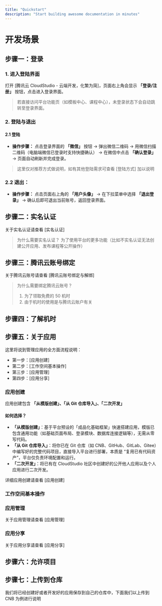 ```yaml
---
title: "Quickstart"
description: "Start building awesome documentation in minutes"
---
```

# 开发场景

## 步骤一：登录
### 1. 进入登陆界面
打开 [腾讯云 CloudStudio - 云端开发，化繁为简]，页面右上角会显示 **「登录/注册」** 按钮，点击进入登录界面。  

> 若直接访问平台功能页（如模板中心、课程中心），未登录状态下会自动跳转至登录界面。 

 
### 2. 登陆与退出 

#### 2.1 登陆  

- **操作步骤：** 点击登录界面的 **「微信」** 按钮 → 弹出微信二维码 → 用微信扫描二维码（电脑端微信已登录时支持快捷确认） → 在微信中点击 **「确认登录」** → 页面自动刷新并完成登录。



> 这里仅对推荐方式做说明，如有其他登陆需求可查看 [登陆方式] 加以说明

### 2.2 **退出**：  

- **操作步骤：** 点击页面右上角的 **「用户头像」** → 在下拉菜单中选择 **「退出登录」** → 确认后即可退出当前账号，返回登录界面。  



## 步骤二：实名认证

关于实名认证请查看 [实名认证]

> 为什么需要实名认证？
> 为了使用平台的更多功能（比如不实名认证无法创建公开应用、发布课程等公开操作）

## 步骤三：腾讯云账号绑定

关于腾讯云账号请查看 [腾讯云账号绑定与解绑]

> 为什么需要绑定腾讯云账号？
> 1. 为了领取免费的 50 机时
> 2. 由于机时的使用是与腾讯云账户有关

## 步骤四：了解机时

## 步骤五：关于应用
这里将说到管理应用的全方面流程说明：
- 第一步：[应用创建]
- 第二步：[工作空间基本操作]
- 第三步：[应用管理]
- 第四步：[应用分享]

### 应用创建
应用创建包含 **「从模版创建」、「从 Git 仓库导入」、「二次开发」**

#### 如何选择？
- **「从模版创建」**：基于平台预设的「成品化基础框架」快速搭建应用，模版已包含通用功能（如基础页面布局、登录模块、数据库连接逻辑等），无需从零写代码。
- **「从 Git 仓库导入」**：将你已在 Git 仓库（如 CNB、GitHub、GitLab、Gitee）中编写好的完整代码项目，直接导入平台进行部署，本质是 “复用已有代码资产”，平台仅负责环境配置和运行。
- **「二次开发」**：将已有在 CloudStudio 社区中创建好的公开他人应用以及个人应用进行二次开发。

详细应用创建请查看 [应用创建]

### 工作空间基本操作


### 应用管理
关于应用管理请查看 [应用管理]

### 应用分享
关于应用分享请查看 [应用分享]

## 步骤六：允许项目

## 步骤七：上传到仓库
我们将已经创建好或者开发好的应用保存到自己的仓库中，下面我们以上传到 CNB 为例进行说明


